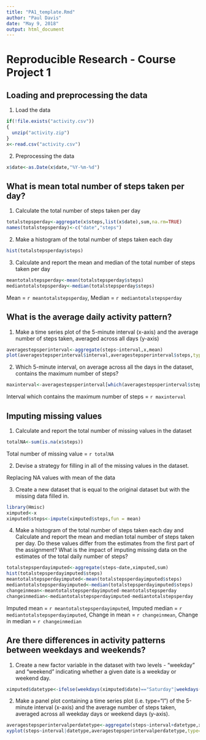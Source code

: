 ```yaml
---
title: "PA1_template.Rmd"
author: "Paul Davis"
date: "May 9, 2018"
output: html_document
---
```


# Reproducible Research - Course Project 1

## Loading and preprocessing the data

1. Load the data

```r
if(!file.exists("activity.csv"))
{
  unzip("activity.zip")
}
x<-read.csv("activity.csv")
```

2. Preprocessing the data

```r
x$date<-as.Date(x$date,"%Y-%m-%d")
```

## What is mean total number of steps taken per day?

1. Calculate the total number of steps taken per day

```r
totalstepsperday<-aggregate(x$steps,list(x$date),sum,na.rm=TRUE)
names(totalstepsperday)<-c("date","steps")
```

2. Make a histogram of the total number of steps taken each day

```r
hist(totalstepsperday$steps)
```

3. Calculate and report the mean and median of the total number of steps taken per day

```r
meantotalstepsperday<-mean(totalstepsperday$steps)
mediantotalstepsperday<-median(totalstepsperday$steps)
```

Mean = `r meantotalstepsperday`, 
Median = `r mediantotalstepsperday`

## What is the average daily activity pattern?

1. Make a time series plot of the 5-minute interval (x-axis) and the average number of steps taken, averaged across all days (y-axis)

```r
averagestepsperinterval<-aggregate(steps~interval,x,mean)
plot(averagestepsperinterval$interval,averagestepsperinterval$steps,type = "l",xlab = "average steps",ylab = "interval")
```

2. Which 5-minute interval, on average across all the days in the dataset, contains the maximum number of steps?

```r
maxinterval<-averagestepsperinterval[which(averagestepsperinterval$steps==max(averagestepsperinterval$steps)),1]
```

Interval which contains the maximum number of steps = `r maxinterval`

## Imputing missing values

1. Calculate and report the total number of missing values in the dataset

```r
totalNA<-sum(is.na(x$steps))
```

Total number of missing value = `r totalNA`

2. Devise a strategy for filling in all of the missing values in the dataset.

Replacing NA values with mean of the data

3. Create a new dataset that is equal to the original dataset but with the missing data filled in.

```r
library(Hmisc)
ximputed<-x
ximputed$steps<-impute(ximputed$steps,fun = mean)
```

4. Make a histogram of the total number of steps taken each day and Calculate and report the mean and median total number of steps taken per day. Do these values differ from the estimates from the first part of the assignment? What is the impact of imputing missing data on the estimates of the total daily number of steps?

```r
totalstepsperdayimputed<-aggregate(steps~date,ximputed,sum)
hist(totalstepsperdayimputed$steps)
meantotalstepsperdayimputed<-mean(totalstepsperdayimputed$steps)
mediantotalstepsperdayimputed<-median(totalstepsperdayimputed$steps)
changeinmean<-meantotalstepsperdayimputed-meantotalstepsperday
changeinmedian<-mediantotalstepsperdayimputed-mediantotalstepsperday
```

Imputed mean = `r meantotalstepsperdayimputed`, 
Imputed median = `r mediantotalstepsperdayimputed`, 
Change in mean = `r changeinmean`, 
Change in median = `r changeinmedian`

## Are there differences in activity patterns between weekdays and weekends?

1. Create a new factor variable in the dataset with two levels - "weekday" and "weekend" indicating whether a given date is a weekday or weekend day.

```r
ximputed$datetype<-ifelse(weekdays(ximputed$date)=="Saturday"|weekdays(ximputed$date)=="Sunday","weeekend","weekday")
```

2. Make a panel plot containing a time series plot (i.e. \color{red}{\verb|type = "l"|}type="l") of the 5-minute interval (x-axis) and the average number of steps taken, averaged across all weekday days or weekend days (y-axis).

```r
averagestepsperintervalperdatetype<-aggregate(steps~interval+datetype,ximputed,mean)
xyplot(steps~interval|datetype,averagestepsperintervalperdatetype,type="l",xlab="interval",ylab="average steps",layout=c(1,2))
```
